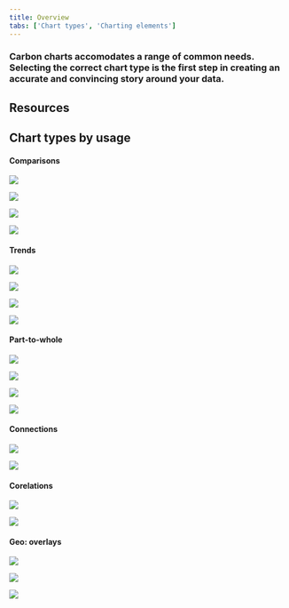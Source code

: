 ```yaml
---
title: Overview
tabs: ['Chart types', 'Charting elements']
---
```



### Carbon charts accomodates a range of common needs. Selecting the correct chart type is the first step in creating an accurate and convincing story around your data.

## Resources

<Row className="resource-card-group">
<Column  colLg={4} colMd={4} noGutterSm>
  <ResourceCard
    subTitle="Download WIP charts designs (IBM internal link)"
    href="https://ibm.box.com/s/e4u7jaupf6pcvqd1ulxgrt1kmsf6o4bt"
    actionIcon="download"
    >

<MdxIcon name="sketch" />

  </ResourceCard>
</Column>
<Column colLg={4} colMd={4}  noGutterSm>
  <ResourceCard
    subTitle="Carbon charts repository"
    href="https://github.com/carbon-design-system/carbon-charts"
    >

<MdxIcon name="github" />

  </ResourceCard>
</Column>
</Row>

## Chart types by usage

#### Comparisons

<Row className="overview-card-group">
<Column  colLg={3} colMd={2} colSm={2} noGutterSm>
 <OverviewCard 
    title="Bar chart" 
    href="/data-visualization/charts/basic-charts"
    >

![](images/test.svg)

</OverviewCard>
</Column>
<Column  colLg={3} colMd={2} colSm={2} noGutterSm>
 <OverviewCard 
    title="Scatter plot" 
    href="/data-visualization/charts/basic-charts"
    >

![](images/test.svg)

</OverviewCard>
</Column>
<Column  colLg={3} colMd={2} colSm={2} noGutterSm>
 <OverviewCard 
    title="Radar chart" 
    href="/data-visualization/charts/basic-charts"
    >

![](images/test.svg)

</OverviewCard>
</Column>
<Column  colLg={3} colMd={2} colSm={2} noGutterSm>
 <OverviewCard 
    title="Radar chart" 
    href="/data-visualization/charts/basic-charts"
    tag="Design only"
    >

![](images/test.svg)

</OverviewCard>
</Column>
</Row>

#### Trends

<Row className="overview-card-group">
<Column  colLg={3} colMd={2} colSm={2} noGutterSm>
 <OverviewCard 
    title="Line chart" 
    href="/data-visualization/charts/basic-charts"
    >

![](images/test.svg)

</OverviewCard>
</Column>
<Column  colLg={3} colMd={2} colSm={2} noGutterSm>
 <OverviewCard 
    title="Area chart" 
    href="/data-visualization/charts/basic-charts"
    >

![](images/test.svg)

</OverviewCard>
</Column>
<Column  colLg={3} colMd={2} colSm={2} noGutterSm>
 <OverviewCard 
    title="Histogram" 
    href="/data-visualization/charts/basic-charts"
    tag="Design only"
    >

![](images/test.svg)

</OverviewCard>
</Column>
<Column  colLg={3} colMd={2} colSm={2} noGutterSm>
 <OverviewCard 
    title="Stream chart" 
    disabled
    >

![](images/test.svg)

</OverviewCard>
</Column>
</Row>

#### Part-to-whole

<Row className="overview-card-group">
<Column  colLg={3} colMd={2} colSm={2} noGutterSm>
 <OverviewCard 
    title="Donut / pie" 
    href="/data-visualization/charts/basic-charts"
    >

![](images/test.svg)

</OverviewCard>
</Column>
<Column  colLg={3} colMd={2} colSm={2} noGutterSm>
 <OverviewCard 
    title="Stacked bar chart" 
    href="/data-visualization/charts/basic-charts"
    >

![](images/test.svg)

</OverviewCard>
</Column>
<Column  colLg={3} colMd={2} colSm={2} noGutterSm>
 <OverviewCard 
    title="Stacked area chart" 
    href="/data-visualization/charts/basic-charts"
    tag="Design only"
    >

![](images/test.svg)

</OverviewCard>
</Column>
<Column  colLg={3} colMd={2} colSm={2} noGutterSm>
 <OverviewCard 
    title="Tree map" 
    href="/data-visualization/charts/basic-charts"
    tag="Design only"
    >

![](images/test.svg)

</OverviewCard>
</Column>
</Row>

#### Connections

<Row className="overview-card-group">
<Column  colLg={3} colMd={2} colSm={2} noGutterSm>
 <OverviewCard 
    title="Alluvial diagram" 
    href="/data-visualization/charts/basic-charts"
    tag="Design only"
    >

![](images/test.svg)

</OverviewCard>
</Column>
<Column  colLg={3} colMd={2} colSm={2} noGutterSm>
 <OverviewCard 
    title="Tree diagram" 
    href="/data-visualization/charts/basic-charts"
    tag="Design only"
    >

![](images/test.svg)

</OverviewCard>
</Column>
</Row>

#### Corelations

<Row className="overview-card-group">
<Column  colLg={3} colMd={2} colSm={2} noGutterSm>
 <OverviewCard 
    title="Heat map" 
    disabled
    >

![](images/test.svg)

</OverviewCard>
</Column>
<Column  colLg={3} colMd={2} colSm={2} noGutterSm>
 <OverviewCard 
    title="Parallel coordinates" 
    disabled
    >

![](images/test.svg)

</OverviewCard>
</Column>
</Row>

#### Geo: overlays

<Row className="overview-card-group">
<Column  colLg={3} colMd={2} colSm={2} noGutterSm>
 <OverviewCard 
    title="Chorolpleth map" 
    href="/data-visualization/charts/basic-charts"
    tag="Design only"
    >

![](images/test.svg)

</OverviewCard>
</Column>
<Column  colLg={3} colMd={2} colSm={2} noGutterSm>
 <OverviewCard 
    title="Proportional symbol" 
    disabled
    >

![](images/test.svg)

</OverviewCard>
</Column>
<Column  colLg={3} colMd={2} colSm={2} noGutterSm>
 <OverviewCard 
    title="Connecting lines" 
    disabled
    >

![](images/test.svg)

</OverviewCard>
</Column>
</Row>
